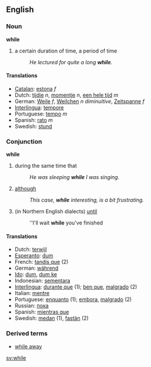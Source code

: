 ==English==
=== Noun ===
'''while'''

# a certain duration of time, a period of time
#:''He lectured for quite a long '''while'''''.

==== Translations ====
*[[Catalan]]: [[estona]] ''f''
*Dutch: [[tijdje]] ''n'', [[momentje]] ''n'', [[een hele tijd]] ''m''
*German: [[Weile]] ''f'', [[Weilchen]] ''n'' ''diminuitive'', [[Zeitspanne]] ''f''
*[[Interlingua]]: [[tempore]]
*Portuguese: [[tempo]] ''m''
*Spanish: [[rato]] ''m''
*Swedish: [[stund]]

=== Conjunction ===
'''while'''

# during the same time that
#: ''He was sleeping '''while''' I was singing.''
# [[although]]
#: ''This case, '''while''' interesting, is a bit frustrating.''
# (in Northern English dialects) [[until]]
#: ''I'll wait '''while''' you've finished

==== Translations ====
* Dutch: [[terwijl]]
* [[Esperanto]]: [[dum]]
* French: [[tandis que]]  (2)
* German: [[während]]
* [[Ido]]: [[dum]], [[dum ke]]
* Indonesian: [[sementara]] 
* [[Interlingua]]: [[durante que]] (1); [[ben que]], [[malgrado]] (2)
* Italian: [[mentre]] 
* Portuguese: [[enquanto]] (1); [[embora]], [[malgrado]] (2)
* Russian: [[пока]]
* Spanish: [[mientras que]]
* Swedish: [[medan]] (1), [[fastän]] (2)

===Derived terms===
*[[while away]]

[[sv:while]]